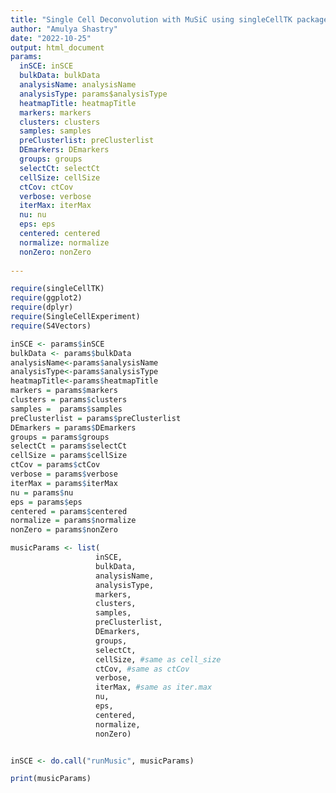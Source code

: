 ```yaml
---
title: "Single Cell Deconvolution with MuSiC using singleCellTK package"
author: "Amulya Shastry"
date: "2022-10-25"
output: html_document
params: 
  inSCE: inSCE
  bulkData: bulkData
  analysisName: analysisName
  analysisType: params$analysisType
  heatmapTitle: heatmapTitle
  markers: markers 
  clusters: clusters 
  samples: samples
  preClusterlist: preClusterlist
  DEmarkers: DEmarkers
  groups: groups
  selectCt: selectCt
  cellSize: cellSize
  ctCov: ctCov
  verbose: verbose
  iterMax: iterMax
  nu: nu
  eps: eps
  centered: centered
  normalize: normalize
  nonZero: nonZero
  
---
```




```r
require(singleCellTK)
require(ggplot2)
require(dplyr)
require(SingleCellExperiment)
require(S4Vectors)
```




```r
inSCE <- params$inSCE
bulkData <- params$bulkData
analysisName<-params$analysisName
analysisType<-params$analysisType
heatmapTitle<-params$heatmapTitle
markers = params$markers 
clusters = params$clusters 
samples =  params$samples
preClusterlist = params$preClusterlist
DEmarkers = params$DEmarkers
groups = params$groups
selectCt = params$selectCt
cellSize = params$cellSize
ctCov = params$ctCov
verbose = params$verbose
iterMax = params$iterMax
nu = params$nu
eps = params$eps
centered = params$centered
normalize = params$normalize
nonZero = params$nonZero

musicParams <- list(
                   inSCE, 
                   bulkData, 
                   analysisName,
                   analysisType, 
                   markers, 
                   clusters, 
                   samples, 
                   preClusterlist,
                   DEmarkers,
                   groups, 
                   selectCt, 
                   cellSize, #same as cell_size 
                   ctCov, #same as ctCov
                   verbose,
                   iterMax, #same as iter.max 
                   nu,
                   eps,
                   centered,
                   normalize,
                   nonZero)


inSCE <- do.call("runMusic", musicParams)

print(musicParams)

```







